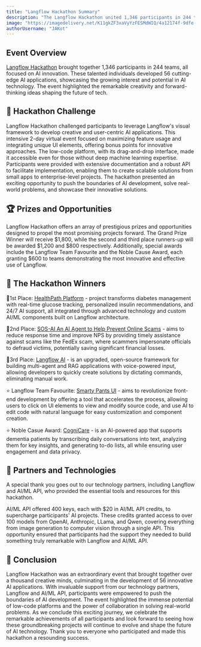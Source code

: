 ```yaml
---
title: "Langflow Hackathon Summary"
description: "The Langflow Hackathon united 1,346 participants in 244 teams to create 56 cutting-edge AI applications, highlighting the growing interest in AI and the creativity driving the future of technology."
image: "https://imagedelivery.net/K11gkZF3xaVyYzFESMdWIQ/4a12174f-9dfe-4cd2-b8c8-f4a40bad7400/full"
authorUsername: "JAKot"
---
```


## **Event Overview**

[Langflow Hackathon](https://lablab.ai/event/langflow-hackathon) brought together 1,346 participants in 244 teams, all focused on AI innovation. These talented individuals developed 56 cutting-edge AI applications, showcasing the growing interest and potential in AI technology. The event highlighted the remarkable creativity and forward-thinking ideas shaping the future of tech.


## **🌟 Hackathon Challenge**

Langflow Hackathon challenged participants to leverage Langflow's visual framework to develop creative and user-centric AI applications. This intensive 2-day virtual event focused on maximizing feature usage and integrating unique UI elements, offering bonus points for innovative approaches. The low-code platform, with its drag-and-drop interface, made it accessible even for those without deep machine learning expertise. Participants were provided with extensive documentation and a robust API to facilitate implementation, enabling them to create scalable solutions from small apps to enterprise-level projects. The hackathon presented an exciting opportunity to push the boundaries of AI development, solve real-world problems, and showcase their innovative solutions.


## **🏆 Prizes and Opportunities**

Langflow Hackathon offers an array of prestigious prizes and opportunities designed to propel the most promising projects forward. The Grand Prize Winner will receive $1,800, while the second and third place runners-up will be awarded $1,200 and $800 respectively. Additionally, special awards include the Langflow Team Favourite and the Noble Cause Award, each granting $600 to teams demonstrating the most innovative and effective use of Langflow.


## **🎉 The Hackathon Winners**

🥇1st Place: [HealthPath Platform](https://lablab.ai/event/langflow-hackathon/neural-ai/healthpath-platform) - project transforms diabetes management with real-time glucose tracking, personalized insulin recommendations, and 24/7 AI support, all integrated through advanced technology and custom AI/ML components built on Langflow architecture.

🥈2nd Place: [SOS-AI An AI Agent to Help Prevent Online Scams](https://lablab.ai/event/langflow-hackathon/avjo/sos-ai-an-ai-agent-to-help-prevent-online-scams) - aims to reduce response time and improve NPS by providing timely assistance against scams like the FedEx scam, where scammers impersonate officials to defraud victims, potentially saving significant financial losses.

🥉3rd Place: [Langflow AI](https://lablab.ai/event/langflow-hackathon/open-community/langflow-ai) - is an upgraded, open-source framework for building multi-agent and RAG applications with voice-powered input, allowing developers to quickly create solutions by dictating commands, eliminating manual work.

⭐  Langflow Team Favourite: [Smarty Pants UI](https://lablab.ai/event/langflow-hackathon/smartypants-ui/smarty-pants-ui) - aims to revolutionize front-end development by offering a tool that accelerates the process, allowing users to click on UI elements to view and modify source code, and use AI to edit code with natural language for easy customization and component creation.

⭐  Noble Casue Award: [CogniCare](https://lablab.ai/event/langflow-hackathon/vps/cognicare) - is an AI-powered app that supports dementia patients by transcribing daily conversations into text, analyzing them for key insights, and generating to-do lists, all while ensuring user engagement and data privacy.


## **🤝 Partners and Technologies**

A special thank you goes out to our technology partners, including Langflow and AI/ML API, who provided the essential tools and resources for this hackathon.

AI/ML API offered 400 keys, each with $20 in AI/ML API credits, to supercharge participants' AI projects. These credits granted access to over 100 models from OpenAI, Anthropic, LLama, and Qwen, covering everything from image generation to computer vision through a single API. This opportunity ensured that participants had the support they needed to build something truly remarkable with Langflow and AI/ML API.


## **🦾 Conclusion**

Langflow Hackathon was an extraordinary event that brought together over a thousand creative minds, culminating in the development of 56 innovative AI applications. With invaluable support from our technology partners, Langflow and AI/ML API, participants were empowered to push the boundaries of AI development. The event highlighted the immense potential of low-code platforms and the power of collaboration in solving real-world problems. As we conclude this exciting journey, we celebrate the remarkable achievements of all participants and look forward to seeing how these groundbreaking projects will continue to evolve and shape the future of AI technology. Thank you to everyone who participated and made this hackathon a resounding success.


